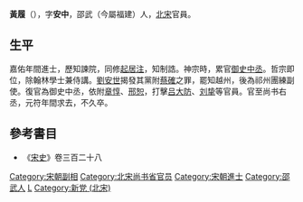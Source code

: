 '''黃履'''（{{bd|1030年||1101年|catIdx=H}}），字'''安中'''，邵武（今屬福建）人，[[北宋|北宋]]官員。

== 生平 ==
嘉佑年間進士，歷知諫院，同修[[起居注|起居注]]，知制誥。神宗時，累官[[御史中丞|御史中丞]]。哲宗即位，除翰林學士兼侍講。[[劉安世|劉安世]]揭發其黨附[[蔡確|蔡確]]之罪，罷知越州，後為祁州團練副使。復官為御史中丞，依附[[章惇|章惇]]、[[邢恕|邢恕]]，打擊[[吕大防|吕大防]]、[[刘挚|刘挚]]等官員。官至尚书右丞，元符年間求去，不久卒。

==參考書目==
* 《[[宋史|宋史]]》卷三百二十八

{{DEFAULTSORT:H}}
[[Category:宋朝副相|Category:宋朝副相]]
[[Category:北宋尚书省官员|Category:北宋尚书省官员]]
[[Category:宋朝進士|Category:宋朝進士]]
[[Category:邵武人|Category:邵武人]]
[[Category:黄姓|L]]
[[Category:新党_(北宋)|Category:新党 (北宋)]]